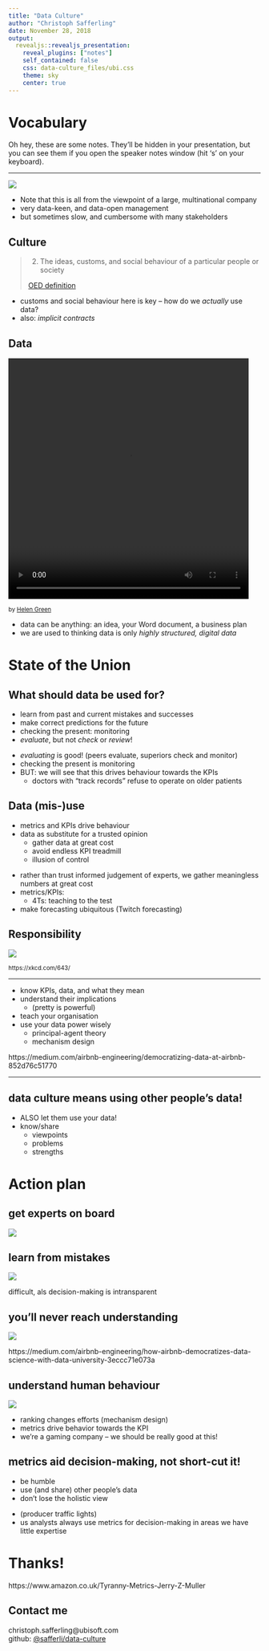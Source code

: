 ```yaml
---
title: "Data Culture"
author: "Christoph Safferling"  
date: November 28, 2018
output: 
  revealjs::revealjs_presentation:
    reveal_plugins: ["notes"]
    self_contained: false
    css: data-culture_files/ubi.css
    theme: sky
    center: true
---
```



# Vocabulary {data-background="./data-culture_files/img/Freud.png"}

<aside class="notes">
Oh hey, these are some notes. They'll be hidden in your presentation, but you can see them if you open the speaker notes window (hit 's' on your keyboard).
</aside>

----

<!--
<video width="480" height="480" loop=false autoplay=true>
  <source src="data-culture_files/img/ubisoft.mp4" type="video/mp4">
</video> 
-->

<p class="stretch"> 
  <img src="./data-culture_files/img/ubisoft stacked logo_black.png" style="background:none; border:none; box-shadow:none; height=20%;">
</p>

<aside class="notes">
- Note that this is all from the viewpoint of a large, multinational company
- very data-keen, and data-open management
- but sometimes slow, and cumbersome with many stakeholders
</aside>


## Culture

> (2) The ideas, customs, and social behaviour of a particular people or society  
>   
> [OED definition](https://en.oxforddictionaries.com/definition/culture)

<aside class="notes">
- customs and social behaviour here is key -- how do we _actually_ use data?
- also: *implicit contracts*
</aside>


## Data

<video width="480" height="480" loop=true autoplay=true>
  <source src="data-culture_files/img/different-faces-of-david-bowie.mp4" type="video/mp4">
</video> 

<small>by [Helen Green](http://dollychops.tumblr.com/image/107517113745)</small>

<aside class="notes">
- data can be anything: an idea, your Word document, a business plan
- we are used to thinking data is only _highly structured, digital data_
</aside>


# State of the Union {data-background="./data-culture_files/img/business-rabbid.png"}

## What should data be used for?

- learn from past and current mistakes and successes
- make correct predictions for the future
- checking the present: monitoring
- _evaluate_, but not _check_ or _review_!

<aside class="notes">
- _evaluating_  is good! (peers evaluate, superiors check and monitor)
- checking the present is monitoring
- BUT: we will see that this drives behaviour towards the KPIs
  - doctors with "track records" refuse to operate on older patients
</aside>


## Data (mis-)use 

- metrics and KPIs drive behaviour
- data as substitute for a trusted opinion
    - gather data at great cost
    - avoid endless KPI treadmill
    - illusion of control

<aside class="notes">
- rather than trust informed judgement of experts, we gather meaningless numbers at great cost
- metrics/KPIs: 
    - 4Ts: teaching to the test
- make forecasting ubiquitous (Twitch forecasting)
</aside>


## Responsibility

![](./data-culture_files/img/ohm.png)

<small>https://xkcd.com/643/</small>

***

- know KPIs, data, and what they mean
- understand their implications
    - (pretty is powerful)
- teach your organisation 
- use your data power wisely 
    - principal-agent theory
    - mechanism design

<aside class="notes">
https://medium.com/airbnb-engineering/democratizing-data-at-airbnb-852d76c51770
</aside>

***

## data culture means using other people's data! 

<aside class="notes">
- ALSO let them use your data!
- know/share
    - viewpoints
    - problems
    - strengths
</aside>


# Action plan {data-background="./data-culture_files/img/actionplan-rabbid.png"}

## get experts on board

![](./data-culture_files/img/clueless-dog.png)


## learn from mistakes 

![](data-culture_files/img/you-had-one-job-cities-skylines.jpg)

<aside class="notes">
difficult, als decision-making is intransparent
</aside>


## you'll never reach understanding

![](./data-culture_files/img/yes-no-maybe.gif)

<aside class="notes">
https://medium.com/airbnb-engineering/how-airbnb-democratizes-data-science-with-data-university-3eccc71e073a
</aside>


## understand human behaviour

![](./data-culture_files/img/psychiatrist-no-friends.jpg)

<aside class="notes">
- ranking changes efforts (mechanism design)
- metrics drive behavior towards the KPI
- we’re a gaming company – we should be really good at this! 
</aside>

## metrics aid decision-making, not short-cut it!

- be humble
- use (and share) other people's data
- don't lose the holistic view

<aside class="notes">
- (producer traffic lights)
- us analysts always use metrics for decision-making in areas we have little expertise
</aside>


# Thanks! {data-background="./data-culture_files/img/Hanging_Rabbid.png"}

<aside class="notes">
https://www.amazon.co.uk/Tyranny-Metrics-Jerry-Z-Muller
</aside>

## Contact me {data-background="./data-culture_files/img/Napoleon.png"}

christoph.safferling@ubisoft.com  
github: <a href="https://github.com/safferli/data-culture">@safferli/data-culture</a>  




